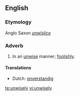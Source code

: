 ==English==

===Etymology===
Anglo Saxon ''[[unwīslice]]''

===Adverb===
{{infl|en|adverb}}

# In an [[unwise]] manner; [[foolishly]].

====Translations====
* Dutch: [[onverstandig]]

[[te:unwisely]]
[[vi:unwisely]]